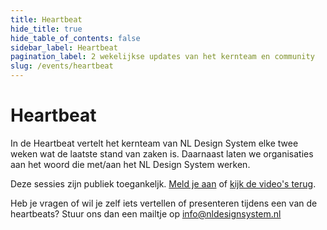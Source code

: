 ```yaml
---
title: Heartbeat
hide_title: true
hide_table_of_contents: false
sidebar_label: Heartbeat
pagination_label: 2 wekelijkse updates van het kernteam en community
slug: /events/heartbeat
---
```


# Heartbeat

In de Heartbeat vertelt het kernteam van NL Design System elke twee weken wat de laatste stand van zaken is. Daarnaast laten we organisaties aan het woord die met/aan het NL Design System werken.

Deze sessies zijn publiek toegankeljk. [Meld je aan](/events/heartbeat/aanmelden) of [kijk de video's terug](/events/heartbeat/videos).

Heb je vragen of wil je zelf iets vertellen of presenteren tijdens een van de heartbeats? Stuur ons dan een mailtje op <a href="mailto:info@nldesignsystem.nl">info@nldesignsystem.nl</a>
